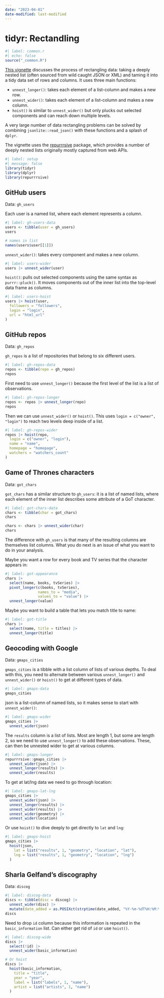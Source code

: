 ```yaml
---
date: "2023-04-01"
date-modified: last-modified
---
```


# tidyr: Rectandling {#sec-rectangling}

```r
#| label: common.r
#| echo: false
source("_common.R")
```

[This vignette](https://tidyr.tidyverse.org/articles/rectangle.html) discusses the process of rectangling data: taking a deeply nested list (often sourced from wild caught JSON or XML) and taming it into a tidy data set of rows and columns. It uses three main functions:

- `unnest_longer()`: takes each element of a list-column and makes a new row.
- `unnest_wider()`: takes each element of a list-column and makes a new column.
- `hoist()` is similar to `unnest_wider()` but only plucks out selected components and can reach down multiple levels.

A very large number of data rectangling problems can be solved by combining `jsonlite::read_json()` with these functions and a splash of `dplyr`.

The vignette uses the [repurrrsive](https://jennybc.github.io/repurrrsive/) package, which provides a number of deeply nested lists originally mostly captured from web APIs.

```r
#| label: setup
#| message: false
library(tidyr)
library(dplyr)
library(repurrrsive)
```

## GitHub users {#sec-gh-users}

Data: `gh_users`

Each user is a named list, where each element represents a column.

```r
#| label: gh-users-data
users <- tibble(user = gh_users)
users

# names in list
names(users$user[[1]])
```

`unnest_wider()`: takes every component and makes a new column.

```r
#| label: users-wider
users |> unnest_wider(user)
```

`hoist()`: pulls out selected components using the same syntax as `purrr::pluck()`. It moves components out of the inner list into the top-level data frame as columns.

```r
#| label: users-hoist
users |> hoist(user, 
  followers = "followers", 
  login = "login", 
  url = "html_url"
)
```

## GitHub repos {#sec-gh-repos}
Data: `gh_repos`

`gh_repos` is a list of repositories that belong to six different users.

```r
#| label: gh-repos-data
repos <- tibble(repo = gh_repos)
repos
```

First need to use `unnest_longer()` because the first level of the list is a list of observations.

```r
#| label: gh-repos-longer
repos <- repos |> unnest_longer(repo)
repos
```

Then we can use `unnest_wider()` or `hoist()`. This uses `login = c("owner", "login")` to reach two levels deep inside of a list.

```r
#| label: gh-repos-wider
repos |> hoist(repo, 
  login = c("owner", "login"), 
  name = "name",
  homepage = "homepage",
  watchers = "watchers_count"
)
```

## Game of Thrones characters {#sec-got}
Data: `got_chars`

`got_chars` has a similar structure to `gh_users`: it is a list of named lists, where each element of the inner list describes some attribute of a GoT character.

```r
#| label: got-chars-data
chars <- tibble(char = got_chars)
chars

chars <- chars |> unnest_wider(char)
chars
```

The difference with `gh_users` is that many of the resulting columns are themselves list columns. What you do next is an issue of what you want to do in your analysis.

Maybe you want a row for every book and TV series that the character appears in:

```r
#| label: got-appearance
chars |> 
  select(name, books, tvSeries) |> 
  pivot_longer(c(books, tvSeries),
               names_to = "media",
               values_to = "value") |> 
  unnest_longer(value)
```

Maybe you want to build a table that lets you match title to name:

```r
#| label: got-title
chars |> 
  select(name, title = titles) |> 
  unnest_longer(title)
```

## Geocoding with Google {#sec-geocode}

Data: `gmaps_cities`

`gmaps_cities` is a tibble with a list column of lists of various depths. To deal with this, you need to alternate between various `unnest_longer()` and `unnest_wider()` or `hoist()` to get at different types of data.

```r
#| label: gmaps-data
gmaps_cities
```

json is a list-column of named lists, so it makes sense to start with `unnest_wider()`:

```r
#| label: gmaps-wider
gmaps_cities |>
  unnest_wider(json)
```

The `results` column is a list of lists. Most are length 1, but some are length 2, so we need to use `unnest_longer()` to add these observations. These, can then be unnested wider to get at various columns.

```r
#| label: gmaps-longer
repurrrsive::gmaps_cities |>
  unnest_wider(json) |> 
  unnest_longer(results) |> 
  unnest_wider(results)
```

To get at lat/lng data we need to go through location:

```r
#| label: gmaps-lat-lng
gmaps_cities |>
  unnest_wider(json) |>
  unnest_longer(results) |>
  unnest_wider(results) |>
  unnest_wider(geometry) |>
  unnest_wider(location)
```

Or use `hoist()` to dive deeply to get directly to `lat` and `lng`:

```r
#| label: gmaps-hoist
gmaps_cities |>
  hoist(json,
    lat = list("results", 1, "geometry", "location", "lat"),
    lng = list("results", 1, "geometry", "location", "lng")
  )
```

## Sharla Gelfand's discography {#sec-discography}
Data: `discog`

```r
#| label: discog-data
discs <- tibble(disc = discog) |> 
  unnest_wider(disc) |> 
  mutate(date_added = as.POSIXct(strptime(date_added, "%Y-%m-%dT%H:%M:%S"))) 
discs
```

Need to drop `id` column because this information is repeated in the `basic_information` list. Can either get rid of `id` or use `hoist()`.

```r
#| label: discog-wide
discs |> 
  select(!id) |> 
  unnest_wider(basic_information)

# Or hoist
discs |> 
  hoist(basic_information,
    title = "title",
    year = "year",
    label = list("labels", 1, "name"),
    artist = list("artists", 1, "name")
  )
```
